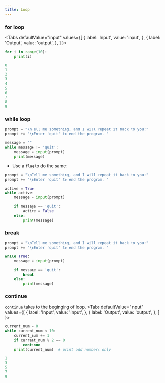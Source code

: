 ```yaml
---
title: Loop
---
```


### for loop
<Tabs
  defaultValue="input"
  values={[
    { label: 'Input', value: 'input', },
    { label: 'Output', value: 'output', },
  ]
}>

<TabItem value="input">

```python
for i in range(10):
    print(i)
```

</TabItem>

<TabItem value="output">

```python
0
1
2
3
4
5
6
7
8
9
```

</TabItem>
</Tabs>

### while loop
```python showLineNumbers
prompt = "\nTell me something, and I will repeat it back to you:"
prompt += "\nEnter 'quit' to end the program. "

message = ""
while message != 'quit':
    message = input(prompt)
    print(message)
```

- Use a `flag` to do the same:
```python showLineNumbers
prompt = "\nTell me something, and I will repeat it back to you:"
prompt += "\nEnter 'quit' to end the program. "

active = True
while active:
    message = input(prompt)

    if message == 'quit':
        active = False
    else:
        print(message)
```

### break
```python showLineNumbers
prompt = "\nTell me something, and I will repeat it back to you:"
prompt += "\nEnter 'quit' to end the program. "

while True:
    message = input(prompt)

    if message == 'quit':
        break
    else:
        print(message)
```

### continue
`continue` takes to the beginging of loop.
<Tabs
  defaultValue="input"
  values={[
    { label: 'Input', value: 'input', },
    { label: 'Output', value: 'output', },
  ]
}>

<TabItem value="input">

```python
current_num = 0
while current_num < 10:
    current_num += 1
    if current_num % 2 == 0:
        continue
    print(current_num)  # print odd numbers only
```

</TabItem>

<TabItem value="output">

```python
1
3
5
7
9
```

</TabItem>
</Tabs>
